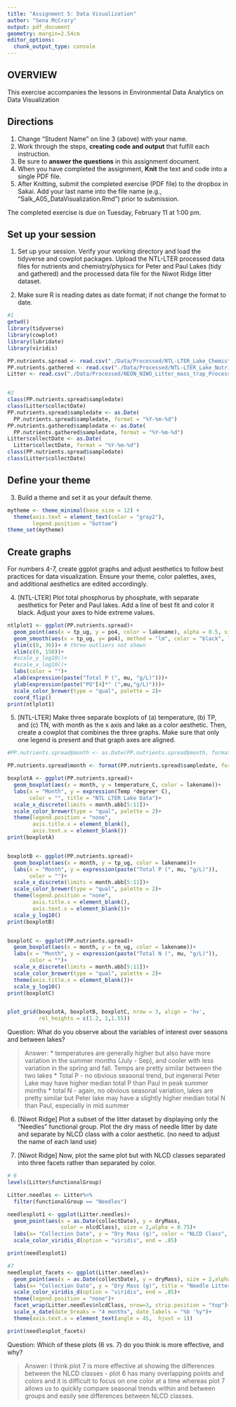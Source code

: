 ```yaml
---
title: "Assignment 5: Data Visualization"
author: "Sena McCrory"
output: pdf_document
geometry: margin=2.54cm
editor_options: 
  chunk_output_type: console
---
```


## OVERVIEW

This exercise accompanies the lessons in Environmental Data Analytics on Data Visualization 

## Directions
1. Change "Student Name" on line 3 (above) with your name.
3. Work through the steps, **creating code and output** that fulfill each instruction.
4. Be sure to **answer the questions** in this assignment document.
6. When you have completed the assignment, **Knit** the text and code into a single PDF file.
8. After Knitting, submit the completed exercise (PDF file) to the dropbox in Sakai. Add your last name into the file name (e.g., "Salk_A05_DataVisualization.Rmd") prior to submission.

The completed exercise is due on Tuesday, February 11 at 1:00 pm.



## Set up your session 
1. Set up your session. Verify your working directory and load the tidyverse and cowplot packages. Upload the NTL-LTER processed data files for nutrients and chemistry/physics for Peter and Paul Lakes (tidy and gathered) and the processed data file for the Niwot Ridge litter dataset. 

2. Make sure R is reading dates as date format; if not change the format to date.

```r
#1
getwd()
library(tidyverse)
library(cowplot)
library(lubridate)
library(viridis)

PP.nutrients.spread <- read.csv("./Data/Processed/NTL-LTER_Lake_Chemistry_Nutrients_PeterPaul_Processed.csv")
PP.nutrients.gathered <- read.csv("./Data/Processed/NTL-LTER_Lake_Nutrients_PeterPaulGathered_Processed.csv")
Litter <- read.csv("./Data/Processed/NEON_NIWO_Litter_mass_trap_Processed.csv")


#2
class(PP.nutrients.spread$sampledate)
class(Litter$collectDate)
PP.nutrients.spread$sampledate <- as.Date(
  PP.nutrients.spread$sampledate, format = "%Y-%m-%d")
PP.nutrients.gathered$sampledate <- as.Date(
  PP.nutrients.gathered$sampledate, format = "%Y-%m-%d")
Litter$collectDate <- as.Date(
  Litter$collectDate, format = "%Y-%m-%d")
class(PP.nutrients.spread$sampledate)
class(Litter$collectDate)
```
## Define your theme
3. Build a theme and set it as your default theme.

```r
mytheme <- theme_minimal(base_size = 12) +
  theme(axis.text = element_text(color = "gray2"), 
        legend.position = "bottom")
theme_set(mytheme)

```

## Create graphs
For numbers 4-7, create ggplot graphs and adjust aesthetics to follow best practices for data visualization. Ensure your theme, color palettes, axes, and additional aesthetics are edited accordingly.

4. [NTL-LTER] Plot total phosphorus by phosphate, with separate aesthetics for Peter and Paul lakes. Add a line of best fit and color it black. Adjust your axes to hide extreme values.

```r
ntlplot1 <- ggplot(PP.nutrients.spread)+
  geom_point(aes(x = tp_ug, y = po4, color = lakename), alpha = 0.5, size = 1.5)+
  geom_smooth(aes(x = tp_ug, y= po4), method = "lm", color = "black", linetype = 2)+
  ylim(c(0, 36))+ # three outliers not shown
  xlim(c(0, 150))+
  #scale_y_log10()+
  #scale_x_log10()+
  labs(color = "")+
  xlab(expression(paste("Total P (", mu, "g/L)")))+
  ylab(expression(paste("PO"[4]*" (",mu,"g/L)")))+
  scale_color_brewer(type = "qual", palette = 2)+
  coord_flip()
print(ntlplot1)

```


5. [NTL-LTER] Make three separate boxplots of (a) temperature, (b) TP, and (c) TN, with month as the x axis and lake as a color aesthetic. Then, create a cowplot that combines the three graphs. Make sure that only one legend is present and that graph axes are aligned.

```r
#PP.nutrients.spread$month <- as.Date(PP.nutrients.spread$month, format = "%m", origin="1970-01-01")

PP.nutrients.spread$month <- format(PP.nutrients.spread$sampledate, format = "%b")

boxplotA <- ggplot(PP.nutrients.spread)+
  geom_boxplot(aes(x = month, y = temperature_C, color = lakename))+
  labs(x = "Month", y = expression(Temp *degree* C),
       color = "", title = "NTL LTER Lake Data")+
  scale_x_discrete(limits = month.abb[5:11])+
  scale_color_brewer(type = "qual", palette = 2)+
  theme(legend.position = "none",
        axis.title.x = element_blank(),
        axis.text.x = element_blank())
print(boxplotA)


boxplotB <- ggplot(PP.nutrients.spread)+
  geom_boxplot(aes(x = month, y = tp_ug, color = lakename))+
  labs(x = "Month", y = expression(paste("Total P (", mu, "g/L)")),
       color = "")+
  scale_x_discrete(limits = month.abb[5:11])+
  scale_color_brewer(type = "qual", palette = 2)+
  theme(legend.position = "none",
        axis.title.x = element_blank(),
        axis.text.x = element_blank())+
  scale_y_log10()
print(boxplotB)


boxplotC <- ggplot(PP.nutrients.spread)+
  geom_boxplot(aes(x = month, y = tn_ug, color = lakename))+
  labs(x = "Month", y = expression(paste("Total N (", mu, "g/L)")),
       color = "")+
  scale_x_discrete(limits = month.abb[5:11])+
  scale_color_brewer(type = "qual", palette = 2)+
  theme(axis.title.x = element_blank())+
  scale_y_log10()
print(boxplotC)


plot_grid(boxplotA, boxplotB, boxplotC, nrow = 3, align = 'hv', 
          rel_heights = c(1.2, 1,1.55))

```

Question: What do you observe about the variables of interest over seasons and between lakes? 

> Answer: 
* temperatures are generally higher but also have more variation in the summer months (July - Sep), and cooler with less variation in the spring and fall. Temps are pretty similar between the two lakes
* Total P - no obvious seasonal trend, but ingeneral Peter Lake may have higher median total P than Paul in peak summer months
* total N - again, no obvious seasonal variation, lakes are pretty similar but Peter lake may have a slightly higher median total N than Paul, especially in mid summer

6. [Niwot Ridge] Plot a subset of the litter dataset by displaying only the "Needles" functional group. Plot the dry mass of needle litter by date and separate by NLCD class with a color aesthetic. (no need to adjust the name of each land use)

7. [Niwot Ridge] Now, plot the same plot but with NLCD classes separated into three facets rather than separated by color. 

```r
# 6
levels(Litter$functionalGroup)

Litter.needles <- Litter%>%
  filter(functionalGroup == "Needles")

needlesplot1 <- ggplot(Litter.needles)+
  geom_point(aes(x = as.Date(collectDate), y = dryMass, 
                 color = nlcdClass), size = 2,alpha = 0.75)+
  labs(x= "Collection Date", y = "Dry Mass (g)", color = "NLCD Class", title = "Needle Litter Dry Mass")+
  scale_color_viridis_d(option = "viridis", end = .85)

print(needlesplot1)

#7
needlesplot_facets <- ggplot(Litter.needles)+
  geom_point(aes(x = as.Date(collectDate), y = dryMass), size = 2,alpha = 0.5, color = "darkgreen")+
  labs(x= "Collection Date", y = "Dry Mass (g)", title = "Needle Litter Dry Mass")+
  scale_color_viridis_d(option = "viridis", end = .85)+
  theme(legend.position = "none")+
  facet_wrap(Litter.needles$nlcdClass, nrow=3, strip.position = "top")+
  scale_x_date(date_breaks = "4 months", date_labels = "%b '%y")+
  theme(axis.text.x = element_text(angle = 45,  hjust = 1))

print(needlesplot_facets)

```

Question: Which of these plots (6 vs. 7) do you think is more effective, and why? 

> Answer: I think plot 7 is more effective at showing the differences between the NLCD classes - plot 6 has many overlapping points and colors and it is difficult to focus on one color at a time whereas plot 7 allows us to quickly compare seasonal trends within and between groups and easily see differences between NLCD classes. 